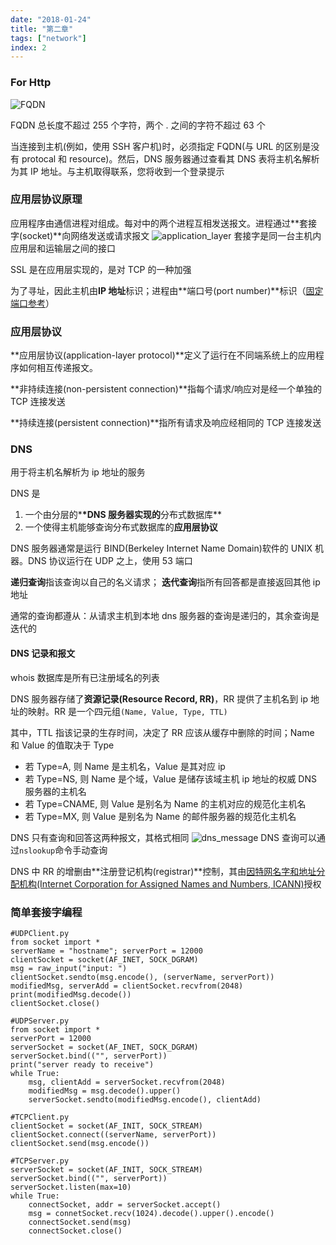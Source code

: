 ```yaml
---
date: "2018-01-24"
title: "第二章"
tags: ["network"]
index: 2
---
```


### For Http

![FQDN](../../images/network/fqdn.webp)

FQDN 总长度不超过 255 个字符，两个 . 之间的字符不超过 63 个

当连接到主机(例如，使用 SSH 客户机)时，必须指定 FQDN(与 URL 的区别是没有 protocal 和 resource)。然后，DNS 服务器通过查看其 DNS 表将主机名解析为其 IP 地址。与主机取得联系，您将收到一个登录提示

### 应用层协议原理

应用程序由通信进程对组成。每对中的两个进程互相发送报文。进程通过**套接字(socket)**向网络发送或请求报文
![application_layer](../../images/network/application_layer.webp)
套接字是同一台主机内应用层和运输层之间的接口

SSL 是在应用层实现的，是对 TCP 的一种加强

为了寻址，因此主机由**IP 地址**标识；进程由**端口号(port number)**标识（[固定端口参考](https://www.iana.org)）

### 应用层协议

**应用层协议(application-layer protocol)**定义了运行在不同端系统上的应用程序如何相互传递报文。

**非持续连接(non-persistent connection)**指每个请求/响应对是经一个单独的 TCP 连接发送

**持续连接(persistent connection)**指所有请求及响应经相同的 TCP 连接发送

### DNS

用于将主机名解析为 ip 地址的服务

DNS 是

1. 一个由分层的\***\*DNS 服务器实现的**分布式数据库\*\*
2. 一个使得主机能够查询分布式数据库的**应用层协议**

DNS 服务器通常是运行 BIND(Berkeley Internet Name Domain)软件的 UNIX 机器。DNS 协议运行在 UDP 之上，使用 53 端口

**递归查询**指该查询以自己的名义请求；
**迭代查询**指所有回答都是直接返回其他 ip 地址

通常的查询都遵从：从请求主机到本地 dns 服务器的查询是递归的，其余查询是迭代的

#### DNS 记录和报文

whois 数据库是所有已注册域名的列表

DNS 服务器存储了**资源记录(Resource Record, RR)**，RR 提供了主机名到 ip 地址的映射。RR 是一个四元组`(Name, Value, Type, TTL)`

其中，TTL 指该记录的生存时间，决定了 RR 应该从缓存中删除的时间；Name 和 Value 的值取决于 Type

- 若 Type=A, 则 Name 是主机名，Value 是其对应 ip
- 若 Type=NS, 则 Name 是个域，Value 是储存该域主机 ip 地址的权威 DNS 服务器的主机名
- 若 Type=CNAME, 则 Value 是别名为 Name 的主机对应的规范化主机名
- 若 Type=MX, 则 Value 是别名为 Name 的邮件服务器的规范化主机名

DNS 只有查询和回答这两种报文，其格式相同
![dns_message](../../images/network/dns_message.webp)
DNS 查询可以通过`nslookup`命令手动查询

DNS 中 RR 的增删由**注册登记机构(registrar)**控制，其由[因特网名字和地址分配机构(Internet Corporation for Assigned Names and Numbers, ICANN)](https://www.internic.net)授权

### 简单套接字编程

```python{numberLines: true}
#UDPClient.py
from socket import *
serverName = "hostname"; serverPort = 12000
clientSocket = socket(AF_INET, SOCK_DGRAM)
msg = raw_input("input: ")
clientSocket.sendto(msg.encode(), (serverName, serverPort))
modifiedMsg, serverAdd = clientSocket.recvfrom(2048)
print(modifiedMsg.decode())
clientSocket.close()

#UDPServer.py
from socket import *
serverPort = 12000
serverSocket = socket(AF_INET, SOCK_DGRAM)
serverSocket.bind(("", serverPort))
print("server ready to receive")
while True:
    msg, clientAdd = serverSocket.recvfrom(2048)
    modifiedMsg = msg.decode().upper()
    serverSocket.sendto(modifiedMsg.encode(), clientAdd)

#TCPClient.py
clientSocket = socket(AF_INIT, SOCK_STREAM)
clientSocket.connect((serverName, serverPort))
clientSocket.send(msg.encode())

#TCPServer.py
serverSocket = socket(AF_INIT, SOCK_STREAM)
serverSocket.bind(("", serverPort))
serverSocket.listen(max=10)
while True:
    connectSocket, addr = serverSocket.accept()
    msg = connetSocket.recv(1024).decode().upper().encode()
    connectSocket.send(msg)
    connectSocket.close()
```
